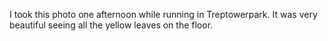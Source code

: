 I took this photo one afternoon while running in Treptowerpark. It was very beautiful seeing all the yellow leaves on the floor.
